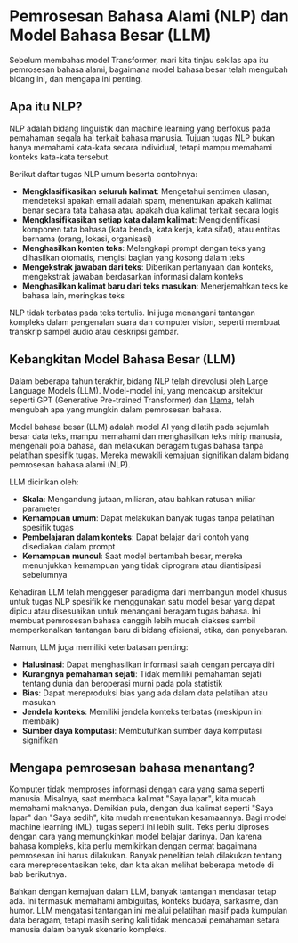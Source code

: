 # Pemrosesan Bahasa Alami (NLP) dan Model Bahasa Besar (LLM)

<CourseFloatingBanner
    chapter={1}
    classNames="absolute z-10 right-0 top-0"
/>

Sebelum membahas model Transformer, mari kita tinjau sekilas apa itu pemrosesan bahasa alami, bagaimana model bahasa besar telah mengubah bidang ini, dan mengapa ini penting.

## Apa itu NLP?

<Youtube id="iNzlxWUAjd4" />

NLP adalah bidang linguistik dan machine learning yang berfokus pada pemahaman segala hal terkait bahasa manusia. Tujuan tugas NLP bukan hanya memahami kata-kata secara individual, tetapi mampu memahami konteks kata-kata tersebut.

Berikut daftar tugas NLP umum beserta contohnya:

- **Mengklasifikasikan seluruh kalimat**: Mengetahui sentimen ulasan, mendeteksi apakah email adalah spam, menentukan apakah kalimat benar secara tata bahasa atau apakah dua kalimat terkait secara logis
- **Mengklasifikasikan setiap kata dalam kalimat**: Mengidentifikasi komponen tata bahasa (kata benda, kata kerja, kata sifat), atau entitas bernama (orang, lokasi, organisasi)
- **Menghasilkan konten teks**: Melengkapi prompt dengan teks yang dihasilkan otomatis, mengisi bagian yang kosong dalam teks
- **Mengekstrak jawaban dari teks**: Diberikan pertanyaan dan konteks, mengekstrak jawaban berdasarkan informasi dalam konteks
- **Menghasilkan kalimat baru dari teks masukan**: Menerjemahkan teks ke bahasa lain, meringkas teks

NLP tidak terbatas pada teks tertulis. Ini juga menangani tantangan kompleks dalam pengenalan suara dan computer vision, seperti membuat transkrip sampel audio atau deskripsi gambar.

## Kebangkitan Model Bahasa Besar (LLM)

Dalam beberapa tahun terakhir, bidang NLP telah direvolusi oleh Large Language Models (LLM). Model-model ini, yang mencakup arsitektur seperti GPT (Generative Pre-trained Transformer) dan [Llama](https://huggingface.co/meta-llama), telah mengubah apa yang mungkin dalam pemrosesan bahasa.

<Tip>

Model bahasa besar (LLM) adalah model AI yang dilatih pada sejumlah besar data teks, mampu memahami dan menghasilkan teks mirip manusia, mengenali pola bahasa, dan melakukan beragam tugas bahasa tanpa pelatihan spesifik tugas. Mereka mewakili kemajuan signifikan dalam bidang pemrosesan bahasa alami (NLP).

</Tip>

LLM dicirikan oleh:
- **Skala**: Mengandung jutaan, miliaran, atau bahkan ratusan miliar parameter
- **Kemampuan umum**: Dapat melakukan banyak tugas tanpa pelatihan spesifik tugas
- **Pembelajaran dalam konteks**: Dapat belajar dari contoh yang disediakan dalam prompt
- **Kemampuan muncul**: Saat model bertambah besar, mereka menunjukkan kemampuan yang tidak diprogram atau diantisipasi sebelumnya

Kehadiran LLM telah menggeser paradigma dari membangun model khusus untuk tugas NLP spesifik ke menggunakan satu model besar yang dapat dipicu atau disesuaikan untuk menangani beragam tugas bahasa. Ini membuat pemrosesan bahasa canggih lebih mudah diakses sambil memperkenalkan tantangan baru di bidang efisiensi, etika, dan penyebaran.

Namun, LLM juga memiliki keterbatasan penting:
- **Halusinasi**: Dapat menghasilkan informasi salah dengan percaya diri
- **Kurangnya pemahaman sejati**: Tidak memiliki pemahaman sejati tentang dunia dan beroperasi murni pada pola statistik
- **Bias**: Dapat mereproduksi bias yang ada dalam data pelatihan atau masukan
- **Jendela konteks**: Memiliki jendela konteks terbatas (meskipun ini membaik)
- **Sumber daya komputasi**: Membutuhkan sumber daya komputasi signifikan

## Mengapa pemrosesan bahasa menantang?

Komputer tidak memproses informasi dengan cara yang sama seperti manusia. Misalnya, saat membaca kalimat "Saya lapar", kita mudah memahami maknanya. Demikian pula, dengan dua kalimat seperti "Saya lapar" dan "Saya sedih", kita mudah menentukan kesamaannya. Bagi model machine learning (ML), tugas seperti ini lebih sulit. Teks perlu diproses dengan cara yang memungkinkan model belajar darinya. Dan karena bahasa kompleks, kita perlu memikirkan dengan cermat bagaimana pemrosesan ini harus dilakukan. Banyak penelitian telah dilakukan tentang cara merepresentasikan teks, dan kita akan melihat beberapa metode di bab berikutnya.

Bahkan dengan kemajuan dalam LLM, banyak tantangan mendasar tetap ada. Ini termasuk memahami ambiguitas, konteks budaya, sarkasme, dan humor. LLM mengatasi tantangan ini melalui pelatihan masif pada kumpulan data beragam, tetapi masih sering kali tidak mencapai pemahaman setara manusia dalam banyak skenario kompleks.
